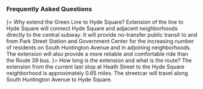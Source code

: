 

### Frequently Asked Questions

<Accordion>
    <AccordionSummary expandIcon={<ExpandMoreIcon />}>
        <Typography>Why extend the Green Line to Hyde Square?</Typography>
    </AccordionSummary>
    <AccordionDetails>
        <Typography>
            Extension of the line to Hyde Square will connect Hyde Square and adjacent neighborhoods directly to the central subway. It will provide no-transfer public transit to and from Park Street Station and Government Center for the increasing number of residents on South Huntington Avenue and in adjoining neighborhoods. The extension will also provide a more reliable and comfortable ride than the Route 39 bus.
        </Typography>
    </AccordionDetails>
</Accordion>

<Accordion>
    <AccordionSummary expandIcon={<ExpandMoreIcon />}>
        <Typography>How long is the extension and what is the route?</Typography>
    </AccordionSummary>
    <AccordionDetails>
        <Typography>
            The extension from the current last stop at Heath Street to the Hyde Square neighborhood is approximately 0.65 miles. The streetcar will travel along South Huntington Avenue to Hyde Square.
        </Typography>
    </AccordionDetails>
</Accordion>
